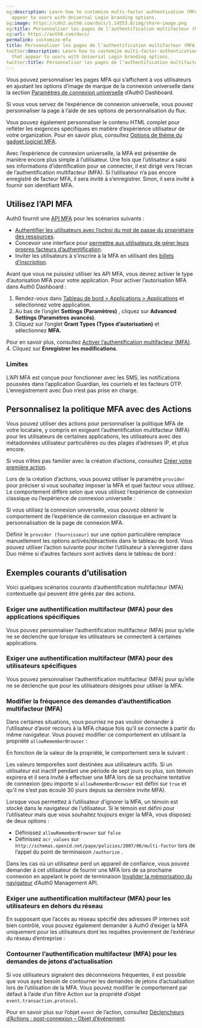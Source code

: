 ```yaml
---
og:description: Learn how to customize multi-factor authentication (MFA) pages that
  appear to users with Universal Login branding options.
og:image: https://cdn2.auth0.com/docs/1.14553.0/img/share-image.png
og:title: Personnaliser les pages de l’authentification multifacteur (MFA)
og:url: https://auth0.com/docs/
permalink: customize-mfa
title: Personnaliser les pages de l’authentification multifacteur (MFA)
twitter:description: Learn how to customize multi-factor authentication (MFA) pages
  that appear to users with Universal Login branding options.
twitter:title: Personnaliser les pages de l’authentification multifacteur (MFA)
---
```




Vous pouvez personnaliser les pages MFA qui s’affichent à vos utilisateurs en ajustant les options d’image de marque de la connexion universelle dans la section [Paramètres de connexion universelle](%24%7Bmanage_url%7D/#/login_settings) d’Auth0 Dashboard.

Si vous vous servez de l’expérience de connexion universelle, vous pouvez personnaliser la page à l’aide de ses options de personnalisation du flux.

Vous pouvez également personnaliser le contenu HTML complet pour refléter les exigences spécifiques en matière d’expérience utilisateur de votre organization. Pour en savoir plus, consultez [Options de thème du gadget logiciel MFA](/mfa/customize-mfa-user-pages/mfa-widget-theme-options).

Avec l’expérience de connexion universelle, la MFA est présentée de manière encore plus simple à l’utilisateur. Une fois que l’utilisateur a saisi ses informations d’identification pour se connecter, il est dirigé vers l’écran de l’authentification multifacteur (MFA). Si l’utilisateur n’a pas encore enregistré de facteur MFA, il sera invité à s’enregistrer. Sinon, il sera invité à fournir son identifiant MFA.

## Utilisez l’API MFA

Auth0 fournit une [API MFA](/mfa/mfa-developer-resources/mfa-api) pour les scénarios suivants :

* [Authentifier les utilisateurs avec l’octroi du mot de passe du propriétaire des ressources](/mfa/ropg-mfa).
* Concevoir une interface pour [permettre aux utilisateurs de gérer leurs propres facteurs d’authentification](/mfa/ropg-mfa/manage-authenticator-factors-mfa-api).
* Inviter les utilisateurs à s’inscrire à la MFA en utilisant des [billets d’inscription](/mfa/auth0-guardian/create-custom-enrollment-tickets).

Avant que vous ne puissiez utiliser les API MFA, vous devrez activer le type d’autorisation MFA pour votre application. Pour activer l’autorisation MFA dans Auth0 Dashboard :

1. Rendez-vous dans [Tableau de bord > Applications > Applications](%24%7Bmanage_url%7D/#/applications) et sélectionnez votre application.
2. Au bas de l’onglet **Settings (Paramètres)** , cliquez sur **Advanced Settings (Paramètres avancés)**.
3. Cliquez sur l’onglet **Grant Types (Types d’autorisation)** et sélectionnez **MFA**.

Pour en savoir plus, consultez [Activer l’authentification multifacteur (MFA)](/mfa/enable-mfa).
4. Cliquez sur **Enregistrer les modifications**.

### Limites

L’API MFA est conçue pour fonctionner avec les SMS, les notifications poussées dans l’application Guardian, les courriels et les facteurs OTP. L’enregistrement avec Duo n’est pas prise en charge.

## Personnalisez la politique MFA avec des Actions

Vous pouvez utiliser des actions pour personnaliser la politique MFA de votre locataire, y compris en exigeant l’authentification multifacteur (MFA) pour les utilisateurs de certaines applications, les utilisateurs avec des métadonnées utilisateur particulières ou des plages d’adresses IP, et plus encore.

Si vous n’êtes pas familier avec la création d’actions, consultez [Créer votre première action](/actions/write-your-first-action).



Lors de la création d’actions, vous pouvez utiliser le paramètre `provider` pour préciser si vous souhaitez imposer la MFA et quel facteur vous utilisez. Le comportement diffère selon que vous utilisez l’expérience de connexion classique ou l’expérience de connexion universelle :



Si vous utilisez la connexion universelle, vous pouvez obtenir le comportement de l’expérience de connexion classique en activant la personnalisation de la page de connexion MFA.



Définir le `provider (fournisseur)` sur une option particulière remplace manuellement les options activés/désactivés dans le tableau de bord. Vous pouvez utiliser l’action suivante pour inciter l’utilisateur à s’enregistrer dans Duo même si d’autres facteurs sont activés dans le tableau de bord :



## Exemples courants d’utilisation

Voici quelques scénarios courants d’authentification multifacteur (MFA) contextuelle qui peuvent être gérés par des actions.



### Exiger une authentification multifacteur (MFA) pour des applications spécifiques

Vous pouvez personnaliser l’authentification multifacteur (MFA) pour qu’elle ne se déclenche que lorsque les utilisateurs se connectent à certaines applications.



### Exiger une authentification multifacteur (MFA) pour des utilisateurs spécifiques

Vous pouvez personnaliser l’authentification multifacteur (MFA) pour qu’elle ne se déclenche que pour les utilisateurs désignés pour utiliser la MFA.



### Modifier la fréquence des demandes d’authentification multifacteur (MFA)

Dans certaines situations, vous pourriez ne pas vouloir demander à l’utilisateur d’avoir recours à la MFA chaque fois qu’il se connecte à partir du même navigateur. Vous pouvez modifier ce comportement en utilisant la propriété `allowRememberBrowser` :



En fonction de la valeur de la propriété, le comportement sera le suivant :



Les valeurs temporelles sont destinées aux utilisateurs actifs. Si un utilisateur est inactif pendant une période de sept jours ou plus, son témoin expirera et il sera invité à effectuer une MFA lors de sa prochaine tentative de connexion (peu importe si `allowRememberBrowser` est défini sur `true` et qu’il ne s’est pas écoulé 30 jours depuis sa dernière invite MFA).

Lorsque vous permettez à l’utilisateur d’ignorer la MFA, un témoin est stocké dans le navigateur de l’utilisateur. Si le témoin est défini pour l’utilisateur mais que vous souhaitez toujours exiger la MFA, vous disposez de deux options :

* Définissez `allowRememberBrowser` sur `false`
* Définissez `acr_values` sur `http://schemas.openid.net/pape/policies/2007/06/multi-factor` lors de l’appel du point de terminaison `/authorize` .

Dans les cas où un utilisateur perd un appareil de confiance, vous pouvez demander à cet utilisateur de fournir une MFA lors de sa prochaine connexion en appelant le point de terminaison [Invalider la mémorisation du navigateur](https://auth0.com/docs/api/management/v2#!/Users/post_invalidate_remember_browser) d’Auth0 Management API.

### Exiger une authentification multifacteur (MFA) pour les utilisateurs en dehors du réseau

En supposant que l’accès au réseau spécifié des adresses IP internes soit bien contrôlé, vous pouvez également demander à Auth0 d’exiger la MFA uniquement pour les utilisateurs dont les requêtes proviennent de l’extérieur du réseau d’entreprise :



### Contourner l’authentification multifacteur (MFA) pour les demandes de jetons d’actualisation

Si vos utilisateurs signalent des déconnexions fréquentes, il est possible que vous ayez besoin de contourner les demandes de jetons d’actualisation lors de l’utilisation de la MFA. Vous pouvez modifier le comportement par défaut à l’aide d’un filtre Action sur la propriété d’objet `event.transaction.protocol`.



Pour en savoir plus sur l’objet `event` de l’action, consultez [Déclencheurs d’Actions : post-connexion – Objet d’événement](/signup-and-login-triggers/login-trigger/post-login-event-object).